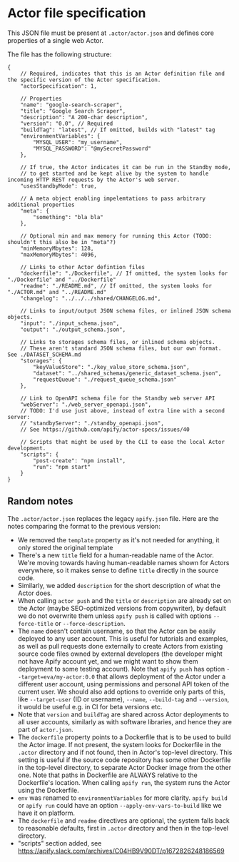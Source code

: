 # Actor file specification

This JSON file must be present at `.actor/actor.json` and defines core properties of a single web Actor.

The file has the following structure:

```jsonc
{
    // Required, indicates that this is an Actor definition file and the specific version of the Actor specification.
    "actorSpecification": 1,

    // Properties
    "name": "google-search-scraper",
    "title": "Google Search Scraper",
    "description": "A 200-char description",
    "version": "0.0", // Required
    "buildTag": "latest", // If omitted, builds with "latest" tag
    "environmentVariables": {
        "MYSQL_USER": "my_username",
        "MYSQL_PASSWORD": "@mySecretPassword"
    },

    // If true, the Actor indicates it can be run in the Standby mode,
    // to get started and be kept alive by the system to handle incoming HTTP REST requests by the Actor's web server.
    "usesStandbyMode": true,

    // A meta object enabling impelemtations to pass arbitrary additional properties
    "meta": {
        "something": "bla bla"
    },

    // Optional min and max memory for running this Actor (TODO: shouldn't this also be in "meta"?)
    "minMemoryMbytes": 128,
    "maxMemoryMbytes": 4096,

    // Links to other Actor defintion files
    "dockerfile": "./Dockerfile", // If omitted, the system looks for "./Dockerfile" and "../Dockerfile"
    "readme": "./README.md", // If omitted, the system looks for "./ACTOR.md" and "../README.md"
    "changelog": "../../../shared/CHANGELOG.md",

    // Links to input/output JSON schema files, or inlined JSON schema objects.
    "input": "./input_schema.json",
    "output": "./output_schema.json",

    // Links to storages schema files, or inlined schema objects.
    // These aren't standard JSON schema files, but our own format. See ./DATASET_SCHEMA.md
    "storages": {
        "keyValueStore": "./key_value_store_schema.json",
        "dataset": "../shared_schemas/generic_dataset_schema.json",
        "requestQueue": "./request_queue_schema.json"
    },

    // Link to OpenAPI schema file for the Standby web server API
    "webServer": "./web_server_openapi.json",
    // TODO: I'd use just above, instead of extra line with a second server:
    // "standbyServer": "./standby_openapi.json",
    // See https://github.com/apify/actor-specs/issues/40

    // Scripts that might be used by the CLI to ease the local Actor development.
    "scripts": {
        "post-create": "npm install",
        "run": "npm start"
    }
}
```

## Random notes

The `.actor/actor.json` replaces the legacy `apify.json` file. Here are the notes comparing the format to the previous version:

-   We removed the `template` property as it's not needed for anything, it only stored the original template
-   There's a new `title` field for a human-readable name of the Actor. We're moving towards having human-readable names shown for Actors everywhere, so it makes sense to define `title` directly in the source code.
-   Similarly, we added `description` for the short description of what the Actor does.
-   When calling `actor push` and the `title` or `description` are already set on the Actor (maybe SEO-optimized versions from copywriter), by default we do not overwrite them unless `apify push` is called with options `--force-title` or `--force-description`.
-   The `name` doesn't contain username, so that the Actor can be easily deployed to any user account. This is useful for tutorials and examples, as well as pull requests done externally to create Actors from existing source code files owned by external developers (the developer might not have Apify account yet, and we might want to show them deployment to some testing account). Note that `apify push` has option `--target=eva/my-actor:0.0` that allows deployment of the Actor under a different user account, using permissions and personal API token of the current user. We should also add options to override only parts of this, like `--target-user` (ID or username), `--name`, `--build-tag` and `--version`, it would be useful e.g. in CI for beta versions etc.
-   Note that `version` and `buildTag` are shared across Actor deployments to all user accounts, similarly as with software libraries, and hence they are part of `actor.json`.
-   The `dockerfile` property points to a Dockerfile that is to be used to build the Actor image. If not present, the system looks for Dockerfile in the `.actor` directory and if not found, then in Actor's top-level directory. This setting is useful if the source code repository has some other Dockerfile in the top-level directory, to separate Actor Docker image from the other one. Note that paths in Dockerfile are ALWAYS relative to the Dockerfile's location. When calling `apify run`, the system runs the Actor using the Dockerfile.
-   `env` was renamed to `environmentVariables` for more clarity. `apify build` or `apify run` could have an option `--apply-env-vars-to-build` like we have it on platform.
-   The `dockerfile` and `readme` directives are optional, the system falls back to reasonable defaults, first in `.actor` directory and then in the top-level directory.
-   "scripts" section added, see https://apify.slack.com/archives/C04HB9V90DT/p1672826248186569
